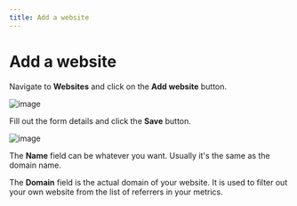 ```yaml
---
title: Add a website
---
```


# Add a website

Navigate to **Websites** and click on the **Add website** button.

![image](/images/cloud/website-add.png)

Fill out the form details and click the **Save** button.

![image](/images/cloud/website-add-form.png)

The **Name** field can be whatever you want. Usually it's the same as the domain name.

The **Domain** field is the actual domain of your website. It is used to filter out your own website
from the list of referrers in your metrics.
